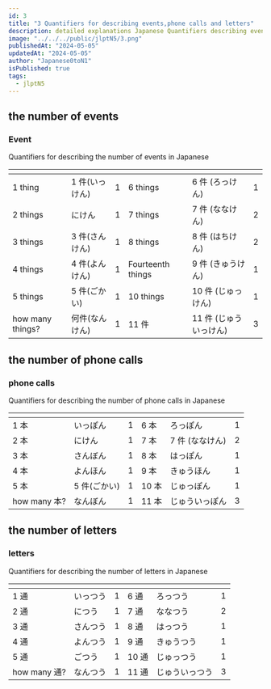 ```yaml
---
id: 3
title: "3 Quantifiers for describing events,phone calls and letters"
description: detailed explanations Japanese Quantifiers describing events,phone calls and letters,learn how to use 件 本 通 in japanese.JLPTN5 grammar.
image: "../../../public/jlptN5/3.png"
publishedAt: "2024-05-05"
updatedAt: "2024-05-05"
author: "Japanese0toN1"
isPublished: true
tags:
  - jlptN5
---
```


## the number of events

<h3 className="text-center">Event</h3>

Quantifiers for describing the number of events in Japanese

<table className="table-auto text-center xl:text-2xlxl md:text-xl text-base  font-bold w-full brightness-130">
  <thead>
    <tr>
      <th></th>
      <th></th>
      <th></th>
      <th></th>
      <th></th>
      <th></th>
    </tr>
  </thead>
  <tbody className="text-center xl:text-2xl md:text-xl text-base font-bold">
    <tr>
      <td>1 thing</td>
      <td>1 件(いっけん)</td>
      <td>1</td>
      <td>6 things</td>
      <td>6 件 (ろっけん)</td>
      <td>1</td>
    </tr>
    <tr>
      <td>2 things</td>
      <td>にけん</td>
      <td>1</td>
      <td>7 things</td>
      <td>7 件 (ななけん)</td>
      <td>2</td>
    </tr>
    <tr>
      <td>3 things</td>
      <td>3 件(さんけん)</td>
      <td>1</td>
      <td>8 things</td>
      <td>8 件 (はちけん)</td>
      <td>2</td>
    </tr>
    <tr>
      <td>4 things</td>
      <td>4 件(よんけん)</td>
      <td>1</td>
      <td>Fourteenth things</td>
      <td>9 件 (きゅうけん)</td>
      <td>1</td>
    </tr>
    <tr>
      <td>5 things</td>
      <td>5 件(ごかい)</td>
      <td>1</td>
      <td>10 things</td>
      <td>10 件 (じゅっけん)</td>
      <td>1</td>
    </tr>
    <tr>
      <td>how many things?</td>
      <td>何件(なんけん)</td>
      <td>1</td>
      <td>11 件</td>
      <td>11 件 (じゅういっけん)</td>
      <td>3</td>
    </tr>
  </tbody>
</table>

## the number of phone calls

<h3 className="text-center">phone calls</h3>

Quantifiers for describing the number of phone calls in Japanese

<table className="table-auto text-center xl:text-2xlxl md:text-xl text-base  font-bold w-full brightness-130">
  <thead>
    <tr>
      <th></th>
      <th></th>
      <th></th>
      <th></th>
      <th></th>
      <th></th>
    </tr>
  </thead>
  <tbody className="text-center xl:text-2xl md:text-xl text-base font-bold">
    <tr>
      <td>1 本</td>
      <td>いっぽん</td>
      <td>1</td>
      <td>6 本</td>
      <td>ろっぽん</td>
      <td>1</td>
    </tr>
    <tr>
      <td>2 本</td>
      <td>にけん</td>
      <td>1</td>
      <td>7 本</td>
      <td>7 件 (ななけん)</td>
      <td>2</td>
    </tr>
    <tr>
      <td>3 本</td>
      <td>さんぼん</td>
      <td>1</td>
      <td>8 本</td>
      <td>はっぽん</td>
      <td>1</td>
    </tr>
    <tr>
      <td>4 本</td>
      <td>よんほん</td>
      <td>1</td>
      <td>9 本</td>
      <td>きゅうほん</td>
      <td>1</td>
    </tr>
    <tr>
      <td>5 本</td>
      <td>5 件(ごかい)</td>
      <td>1</td>
      <td>10 本</td>
      <td>じゅっぽん</td>
      <td>1</td>
    </tr>
    <tr>
      <td>how many 本?</td>
      <td>なんぼん</td>
      <td>1</td>
      <td>11 本</td>
      <td>じゅういっぽん</td>
      <td>3</td>
    </tr>
  </tbody>
</table>

## the number of letters

<h3 className="text-center">letters</h3>

Quantifiers for describing the number of letters in Japanese

<table className="table-auto text-center xl:text-2xlxl md:text-xl text-base  font-bold w-full brightness-130">
  <thead>
    <tr>
      <th></th>
      <th></th>
      <th></th>
      <th></th>
      <th></th>
      <th></th>
    </tr>
  </thead>
  <tbody className="text-center xl:text-2xl md:text-xl text-base font-bold">
    <tr>
      <td>1 通</td>
      <td>いっつう</td>
      <td>1</td>
      <td>6 通</td>
      <td>ろっつう</td>
      <td>1</td>
    </tr>
    <tr>
      <td>2 通</td>
      <td>につう</td>
      <td>1</td>
      <td>7 通</td>
      <td>ななつう</td>
      <td>2</td>
    </tr>
    <tr>
      <td>3 通</td>
      <td>さんつう</td>
      <td>1</td>
      <td>8 通</td>
      <td>はっつう</td>
      <td>1</td>
    </tr>
    <tr>
      <td>4 通</td>
      <td>よんつう</td>
      <td>1</td>
      <td>9 通</td>
      <td>きゅうつう</td>
      <td>1</td>
    </tr>
    <tr>
      <td>5 通</td>
      <td>ごつう</td>
      <td>1</td>
      <td>10 通</td>
      <td>じゅっつう</td>
      <td>1</td>
    </tr>
    <tr>
      <td>how many 通?</td>
      <td>なんつう</td>
      <td>1</td>
      <td>11 通</td>
      <td>じゅういっつう</td>
      <td>3</td>
    </tr>
  </tbody>
</table>

